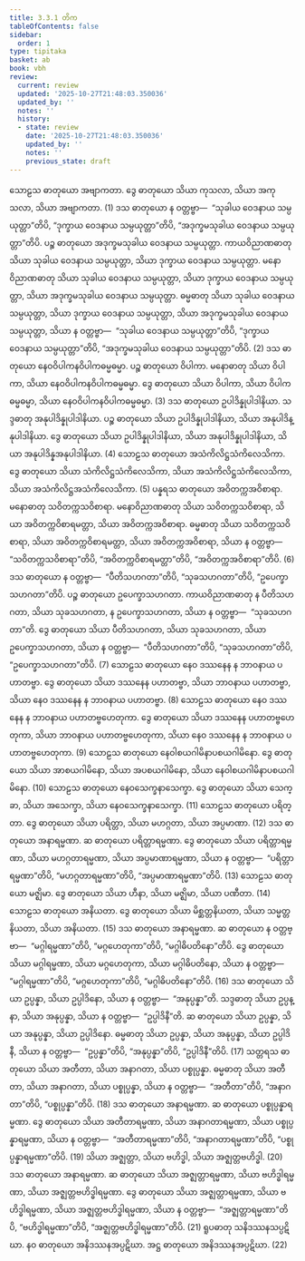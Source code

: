 ```yaml
---
title: 3.3.1 တိက
tableOfContents: false
sidebar:
  order: 1
type: tipitaka
basket: ab
book: vbh
review:
  current: review
  updated: '2025-10-27T21:48:03.350036'
  updated_by: ''
  notes: ''
  history:
  - state: review
    date: '2025-10-27T21:48:03.350036'
    updated_by: ''
    notes: ''
    previous_state: draft
---
```



<ReviewStatus review={frontmatter.review} showDetails={true} />

<HypothesisAnnotation frontmatter={frontmatter} />

<DynamicBreadcrumb />

<Division number="187" book="vbh" e="ch" v="30" p="93">

<Paragraph number="671" book="vbh">
သောဠသ ဓာတုယော အဗျာကတာ. ဒွေ ဓာတုယော သိယာ ကုသလာ, သိယာ အကုသလာ, သိယာ အဗျာကတာ. (1)
</Paragraph>

<Paragraph number="672" book="vbh">
ဒသ ဓာတုယော န ဝတ္တဗ္ဗာ—  “သုခါယ ဝေဒနာယ သမ္ပယုတ္တာ”တိပိ, “ဒုက္ခာယ ဝေဒနာယ သမ္ပယုတ္တာ”တိပိ, “အဒုက္ခမသုခါယ ဝေဒနာယ သမ္ပယုတ္တာ”တိပိ. ပဉ္စ ဓာတုယော အဒုက္ခမသုခါယ ဝေဒနာယ သမ္ပယုတ္တာ. ကာယဝိညာဏဓာတု သိယာ သုခါယ ဝေဒနာယ သမ္ပယုတ္တာ, သိယာ ဒုက္ခာယ ဝေဒနာယ သမ္ပယုတ္တာ. မနောဝိညာဏဓာတု သိယာ သုခါယ ဝေဒနာယ သမ္ပယုတ္တာ, သိယာ ဒုက္ခာယ ဝေဒနာယ သမ္ပယုတ္တာ, သိယာ အဒုက္ခမသုခါယ ဝေဒနာယ သမ္ပယုတ္တာ. ဓမ္မဓာတု သိယာ သုခါယ ဝေဒနာယ သမ္ပယုတ္တာ, သိယာ ဒုက္ခာယ ဝေဒနာယ သမ္ပယုတ္တာ, သိယာ အဒုက္ခမသုခါယ ဝေဒနာယ သမ္ပယုတ္တာ, သိယာ န ဝတ္တဗ္ဗာ—  “သုခါယ ဝေဒနာယ သမ္ပယုတ္တာ”တိပိ, “ဒုက္ခာယ ဝေဒနာယ သမ္ပယုတ္တာ”တိပိ, “အဒုက္ခမသုခါယ ဝေဒနာယ သမ္ပယုတ္တာ”တိပိ. (2)
</Paragraph>

<Paragraph number="673" book="vbh">
ဒသ ဓာတုယော နေဝဝိပါကနဝိပါကဓမ္မဓမ္မာ. ပဉ္စ ဓာတုယော ဝိပါကာ. မနောဓာတု သိယာ ဝိပါကာ, သိယာ နေဝဝိပါကနဝိပါကဓမ္မဓမ္မာ. ဒွေ ဓာတုယော သိယာ ဝိပါကာ, သိယာ ဝိပါကဓမ္မဓမ္မာ, သိယာ နေဝဝိပါကနဝိပါကဓမ္မဓမ္မာ. (3)
</Paragraph>

<Paragraph number="674" book="vbh">
ဒသ ဓာတုယော ဥပါဒိန္နုပါဒါနိယာ. သဒ္ဒဓာတု အနုပါဒိန္နုပါဒါနိယာ. ပဉ္စ ဓာတုယော သိယာ ဥပါဒိန္နုပါဒါနိယာ, သိယာ အနုပါဒိန္နုပါဒါနိယာ. ဒွေ ဓာတုယော သိယာ ဥပါဒိန္နုပါဒါနိယာ, သိယာ အနုပါဒိန္နုပါဒါနိယာ, သိယာ အနုပါဒိန္နအနုပါဒါနိယာ. (4)
</Paragraph>

<Paragraph number="675" book="vbh">
သောဠသ ဓာတုယော အသံကိလိဋ္ဌသံကိလေသိကာ. ဒွေ ဓာတုယော သိယာ သံကိလိဋ္ဌသံကိလေသိကာ, သိယာ အသံကိလိဋ္ဌသံကိလေသိကာ, သိယာ အသံကိလိဋ္ဌအသံကိလေသိကာ. (5)
</Paragraph>

<Paragraph number="676" book="vbh">
ပန္နရသ ဓာတုယော အဝိတက္ကအဝိစာရာ. မနောဓာတု သဝိတက္ကသဝိစာရာ. မနောဝိညာဏဓာတု သိယာ သဝိတက္ကသဝိစာရာ, သိယာ အဝိတက္ကဝိစာရမတ္တာ, သိယာ အဝိတက္ကအဝိစာရာ. ဓမ္မဓာတု သိယာ သဝိတက္ကသဝိစာရာ, သိယာ အဝိတက္ကဝိစာရမတ္တာ, သိယာ အဝိတက္ကအဝိစာရာ, သိယာ န ဝတ္တဗ္ဗာ—  “သဝိတက္ကသဝိစာရာ”တိပိ, “အဝိတက္ကဝိစာရမတ္တာ”တိပိ, “အဝိတက္ကအဝိစာရာ”တိပိ. (6)
</Paragraph>

<Paragraph number="677" book="vbh">
ဒသ ဓာတုယော န ဝတ္တဗ္ဗာ—  “ပီတိသဟဂတာ”တိပိ, “သုခသဟဂတာ”တိပိ, “ဥပေက္ခာသဟဂတာ”တိပိ. ပဉ္စ ဓာတုယော ဥပေက္ခာသဟဂတာ. ကာယဝိညာဏဓာတု န ပီတိသဟဂတာ, သိယာ သုခသဟဂတာ, န ဥပေက္ခာသဟဂတာ, သိယာ န ဝတ္တဗ္ဗာ—  “သုခသဟဂတာ”တိ. ဒွေ ဓာတုယော သိယာ ပီတိသဟဂတာ, သိယာ သုခသဟဂတာ, သိယာ ဥပေက္ခာသဟဂတာ, သိယာ န ဝတ္တဗ္ဗာ—  “ပီတိသဟဂတာ”တိပိ, “သုခသဟဂတာ”တိပိ, “ဥပေက္ခာသဟဂတာ”တိပိ. (7)
</Paragraph>

<Paragraph number="678" book="vbh">
သောဠသ ဓာတုယော နေဝ ဒဿနေန န ဘာဝနာယ ပဟာတဗ္ဗာ. ဒွေ ဓာတုယော သိယာ ဒဿနေန ပဟာတဗ္ဗာ, သိယာ ဘာဝနာယ ပဟာတဗ္ဗာ, သိယာ နေဝ ဒဿနေန န ဘာဝနာယ ပဟာတဗ္ဗာ. (8)
</Paragraph>

<Paragraph number="679" book="vbh">
သောဠသ ဓာတုယော နေဝ ဒဿနေန န ဘာဝနာယ ပဟာတဗ္ဗဟေတုကာ. ဒွေ ဓာတုယော သိယာ ဒဿနေန ပဟာတဗ္ဗဟေတုကာ, သိယာ ဘာဝနာယ ပဟာတဗ္ဗဟေတုကာ, သိယာ နေဝ ဒဿနေန န ဘာဝနာယ ပဟာတဗ္ဗဟေတုကာ. (9)
</Paragraph>

<Paragraph number="680" book="vbh">
သောဠသ ဓာတုယော နေဝါစယဂါမိနာပစယဂါမိနော. ဒွေ ဓာတုယော သိယာ အာစယဂါမိနော, သိယာ အပစယဂါမိနော, သိယာ နေဝါစယဂါမိနာပစယဂါမိနော. (10)
</Paragraph>

<Paragraph number="681" book="vbh">
သောဠသ ဓာတုယော နေဝသေက္ခနာသေက္ခာ. ဒွေ ဓာတုယော သိယာ သေက္ခာ, သိယာ အသေက္ခာ, သိယာ နေဝသေက္ခနာသေက္ခာ. (11)
</Paragraph>

<Paragraph number="682" book="vbh">
သောဠသ ဓာတုယော ပရိတ္တာ. ဒွေ ဓာတုယော သိယာ ပရိတ္တာ, သိယာ မဟဂ္ဂတာ, သိယာ အပ္ပမာဏာ. (12)
</Paragraph>

<Paragraph number="683" book="vbh">
ဒသ ဓာတုယော အနာရမ္မဏာ. ဆ ဓာတုယော ပရိတ္တာရမ္မဏာ. ဒွေ ဓာတုယော သိယာ ပရိတ္တာရမ္မဏာ, သိယာ မဟဂ္ဂတာရမ္မဏာ, သိယာ အပ္ပမာဏာရမ္မဏာ, သိယာ န ဝတ္တဗ္ဗာ—  “ပရိတ္တာရမ္မဏာ”တိပိ, “မဟဂ္ဂတာရမ္မဏာ”တိပိ, “အပ္ပမာဏာရမ္မဏာ”တိပိ. (13)
</Paragraph>

<Paragraph number="684" book="vbh">
သောဠသ ဓာတုယော မဇ္ဈိမာ. ဒွေ ဓာတုယော သိယာ ဟီနာ, သိယာ မဇ္ဈိမာ, သိယာ ပဏီတာ. (14)
</Paragraph>

<Paragraph number="685" book="vbh">
သောဠသ ဓာတုယော အနိယတာ. ဒွေ ဓာတုယော သိယာ မိစ္ဆတ္တနိယတာ, သိယာ သမ္မတ္တနိယတာ, သိယာ အနိယတာ. (15)
</Paragraph>

<Paragraph number="686" book="vbh">
ဒသ ဓာတုယော အနာရမ္မဏာ. ဆ ဓာတုယော န ဝတ္တဗ္ဗာ—  “မဂ္ဂါရမ္မဏာ”တိပိ, “မဂ္ဂဟေတုကာ”တိပိ, “မဂ္ဂါဓိပတိနော”တိပိ. ဒွေ ဓာတုယော သိယာ မဂ္ဂါရမ္မဏာ, သိယာ မဂ္ဂဟေတုကာ, သိယာ မဂ္ဂါဓိပတိနော, သိယာ န ဝတ္တဗ္ဗာ—  “မဂ္ဂါရမ္မဏာ”တိပိ, “မဂ္ဂဟေတုကာ”တိပိ, “မဂ္ဂါဓိပတိနော”တိပိ. (16)
</Paragraph>

<Paragraph number="687" book="vbh">
ဒသ ဓာတုယော သိယာ ဥပ္ပန္နာ, သိယာ ဥပ္ပါဒိနော, သိယာ န ဝတ္တဗ္ဗာ—  “အနုပ္ပန္နာ”တိ. သဒ္ဒဓာတု သိယာ ဥပ္ပန္နာ, သိယာ အနုပ္ပန္နာ, သိယာ န ဝတ္တဗ္ဗာ—  “ဥပ္ပါဒိနီ”တိ. ဆ ဓာတုယော သိယာ ဥပ္ပန္နာ, သိယာ အနုပ္ပန္နာ, သိယာ ဥပ္ပါဒိနော. ဓမ္မဓာတု သိယာ ဥပ္ပန္နာ, သိယာ အနုပ္ပန္နာ, သိယာ ဥပ္ပါဒိနီ, သိယာ န ဝတ္တဗ္ဗာ—  “ဥပ္ပန္နာ”တိပိ, “အနုပ္ပန္နာ”တိပိ, “ဥပ္ပါဒိနီ”တိပိ. (17)
</Paragraph>

<Paragraph number="688" book="vbh">
သတ္တရသ ဓာတုယော သိယာ အတီတာ, သိယာ အနာဂတာ, သိယာ ပစ္စုပ္ပန္နာ. ဓမ္မဓာတု သိယာ အတီတာ, သိယာ အနာဂတာ, သိယာ ပစ္စုပ္ပန္နာ, သိယာ န ဝတ္တဗ္ဗာ—  “အတီတာ”တိပိ, “အနာဂတာ”တိပိ, “ပစ္စုပ္ပန္နာ”တိပိ. (18)
</Paragraph>

<Paragraph number="689" book="vbh">
ဒသ ဓာတုယော အနာရမ္မဏာ. ဆ ဓာတုယော ပစ္စုပ္ပန္နာရမ္မဏာ. ဒွေ ဓာတုယော သိယာ အတီတာရမ္မဏာ, သိယာ အနာဂတာရမ္မဏာ, သိယာ ပစ္စုပ္ပန္နာရမ္မဏာ, သိယာ န ဝတ္တဗ္ဗာ—  “အတီတာရမ္မဏာ”တိပိ, “အနာဂတာရမ္မဏာ”တိပိ, “ပစ္စုပ္ပန္နာရမ္မဏာ”တိပိ. (19)
</Paragraph>

<Paragraph number="690" book="vbh">
သိယာ အဇ္ဈတ္တာ, သိယာ ဗဟိဒ္ဓါ, သိယာ အဇ္ဈတ္တဗဟိဒ္ဓါ. (20)
</Paragraph>

<Paragraph number="691" book="vbh">
ဒသ ဓာတုယော အနာရမ္မဏာ. ဆ ဓာတုယော သိယာ အဇ္ဈတ္တာရမ္မဏာ, သိယာ ဗဟိဒ္ဓါရမ္မဏာ, သိယာ အဇ္ဈတ္တဗဟိဒ္ဓါရမ္မဏာ. ဒွေ ဓာတုယော သိယာ အဇ္ဈတ္တာရမ္မဏာ, သိယာ ဗဟိဒ္ဓါရမ္မဏာ, သိယာ အဇ္ဈတ္တဗဟိဒ္ဓါရမ္မဏာ, သိယာ န ဝတ္တဗ္ဗာ—  “အဇ္ဈတ္တာရမ္မဏာ”တိပိ, “ဗဟိဒ္ဓါရမ္မဏာ”တိပိ, “အဇ္ဈတ္တဗဟိဒ္ဓါရမ္မဏာ”တိပိ. (21)
</Paragraph>

<Paragraph number="692" book="vbh">
ရူပဓာတု သနိဒဿနသပ္ပဋိဃာ. နဝ ဓာတုယော အနိဒဿနအပ္ပဋိဃာ. အဋ္ဌ ဓာတုယော အနိဒဿနအပ္ပဋိဃာ. (22)
</Paragraph>
</Division>